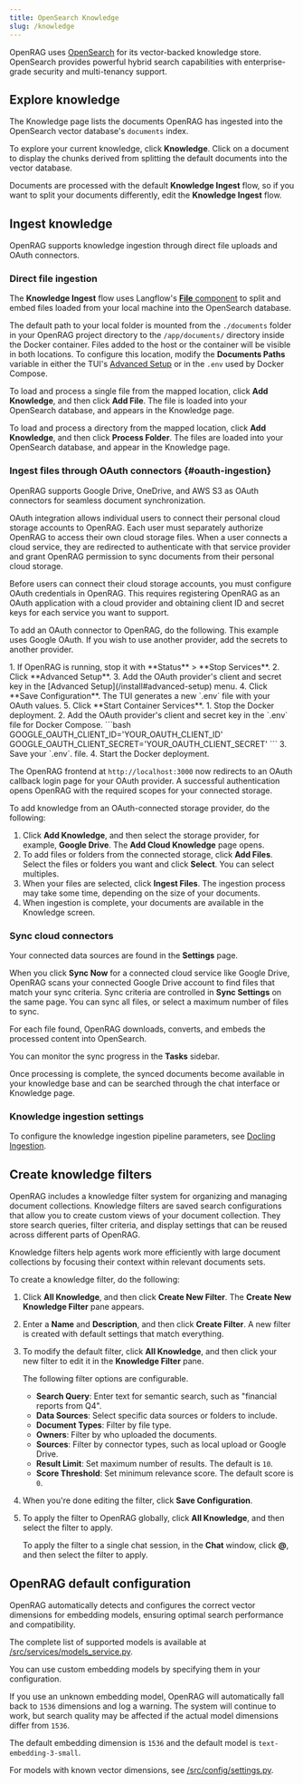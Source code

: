 ```yaml
---
title: OpenSearch Knowledge
slug: /knowledge
---
```



OpenRAG uses [OpenSearch](https://docs.opensearch.org/latest/) for its vector-backed knowledge store.
OpenSearch provides powerful hybrid search capabilities with enterprise-grade security and multi-tenancy support.

## Explore knowledge

The Knowledge page lists the documents OpenRAG has ingested into the OpenSearch vector database's `documents` index.

To explore your current knowledge, click <Icon name="Library" aria-hidden="true"/> **Knowledge**.
Click on a document to display the chunks derived from splitting the default documents into the vector database.

Documents are processed with the default **Knowledge Ingest** flow, so if you want to split your documents differently, edit the **Knowledge Ingest** flow.

<PartialModifyFlows />

## Ingest knowledge

OpenRAG supports knowledge ingestion through direct file uploads and OAuth connectors.

### Direct file ingestion

The **Knowledge Ingest** flow uses Langflow's [**File** component](https://docs.langflow.org/components-data#file) to split and embed files loaded from your local machine into the OpenSearch database.

The default path to your local folder is mounted from the `./documents` folder in your OpenRAG project directory to the `/app/documents/` directory inside the Docker container. Files added to the host or the container will be visible in both locations. To configure this location, modify the **Documents Paths** variable in either the TUI's [Advanced Setup](/install#advanced-setup) or in the `.env` used by Docker Compose.

To load and process a single file from the mapped location, click <Icon name="Plus" aria-hidden="true"/> **Add Knowledge**, and then click **Add File**.
The file is loaded into your OpenSearch database, and appears in the Knowledge page.

To load and process a directory from the mapped location, click <Icon name="Plus" aria-hidden="true"/> **Add Knowledge**, and then click **Process Folder**. 
The files are loaded into your OpenSearch database, and appear in the Knowledge page.

### Ingest files through OAuth connectors {#oauth-ingestion}

OpenRAG supports Google Drive, OneDrive, and AWS S3 as OAuth connectors for seamless document synchronization.

OAuth integration allows individual users to connect their personal cloud storage accounts to OpenRAG. Each user must separately authorize OpenRAG to access their own cloud storage files. When a user connects a cloud service, they are redirected to authenticate with that service provider and grant OpenRAG permission to sync documents from their personal cloud storage.

Before users can connect their cloud storage accounts, you must configure OAuth credentials in OpenRAG. This requires registering OpenRAG as an OAuth application with a cloud provider and obtaining client ID and secret keys for each service you want to support.

To add an OAuth connector to OpenRAG, do the following.
This example uses Google OAuth.
If you wish to use another provider, add the secrets to another provider.

<Tabs groupId="Installation type">
  <TabItem value="TUI" label="TUI" default>
   1. If OpenRAG is running, stop it with **Status** > **Stop Services**.
   2. Click **Advanced Setup**.
   3. Add the OAuth provider's client and secret key in the [Advanced Setup](/install#advanced-setup) menu.
   4. Click **Save Configuration**.
   The TUI generates a new `.env` file with your OAuth values.
   5. Click **Start Container Services**.
  </TabItem>
  <TabItem value=".env" label=".env">
   1. Stop the Docker deployment.
   2. Add the OAuth provider's client and secret key in the `.env` file for Docker Compose.
   ```bash    
   GOOGLE_OAUTH_CLIENT_ID='YOUR_OAUTH_CLIENT_ID'
   GOOGLE_OAUTH_CLIENT_SECRET='YOUR_OAUTH_CLIENT_SECRET'
   ```
   3. Save your `.env`. file.
   4. Start the Docker deployment.
  </TabItem>
</Tabs>

The OpenRAG frontend at `http://localhost:3000` now redirects to an OAuth callback login page for your OAuth provider.
A successful authentication opens OpenRAG with the required scopes for your connected storage.

To add knowledge from an OAuth-connected storage provider, do the following:

1. Click <Icon name="Plus" aria-hidden="true"/> **Add Knowledge**, and then select the storage provider, for example, **Google Drive**.
The **Add Cloud Knowledge** page opens.
2. To add files or folders from the connected storage, click <Icon name="Plus" aria-hidden="true"/> **Add Files**.
Select the files or folders you want and click **Select**.
You can select multiples.
3. When your files are selected, click **Ingest Files**.
The ingestion process may take some time, depending on the size of your documents.
4. When ingestion is complete, your documents are available in the Knowledge screen.

### Sync cloud connectors

Your connected data sources are found in the <Icon name="Settings2" aria-hidden="true"/> **Settings** page.

When you click **Sync Now** for a connected cloud service like Google Drive, OpenRAG scans your connected Google Drive account to find files that match your sync criteria. Sync criteria are controlled in **Sync Settings** on the same page. You can sync all files, or select a maximum number of files to sync.

For each file found, OpenRAG downloads, converts, and embeds the processed content into OpenSearch.

You can monitor the sync progress in the <Icon name="Bell" aria-hidden="true"/> **Tasks** sidebar.

Once processing is complete, the synced documents become available in your knowledge base and can be searched through the chat interface or Knowledge page.

### Knowledge ingestion settings

To configure the knowledge ingestion pipeline parameters, see [Docling Ingestion](/ingestion).

## Create knowledge filters

OpenRAG includes a knowledge filter system for organizing and managing document collections.
Knowledge filters are saved search configurations that allow you to create custom views of your document collection. They store search queries, filter criteria, and display settings that can be reused across different parts of OpenRAG.

Knowledge filters help agents work more efficiently with large document collections by focusing their context within relevant documents sets.

To create a knowledge filter, do the following:

1. Click <Icon name="Funnel" aria-hidden="true"/> **All Knowledge**, and then click <Icon name="Plus" aria-hidden="true"/> **Create New Filter**.
    The **Create New Knowledge Filter** pane appears.
2. Enter a **Name** and **Description**, and then click <Icon name="Save" aria-hidden="true"/> **Create Filter**.
A new filter is created with default settings that match everything.
3. To modify the default filter, click <Icon name="Funnel" aria-hidden="true"/> **All Knowledge**, and then click your new filter to edit it in the **Knowledge Filter** pane.

   The following filter options are configurable.
   
   * **Search Query**: Enter text for semantic search, such as "financial reports from Q4".
   * **Data Sources**: Select specific data sources or folders to include.
   * **Document Types**: Filter by file type.
   * **Owners**: Filter by who uploaded the documents.
   * **Sources**: Filter by connector types, such as local upload or Google Drive.
   * **Result Limit**: Set maximum number of results. The default is `10`.
   * **Score Threshold**: Set minimum relevance score. The default score is `0`.

4. When you're done editing the filter, click <Icon name="Save" aria-hidden="true"/> **Save Configuration**.

5. To apply the filter to OpenRAG globally, click <Icon name="Funnel" aria-hidden="true"/> **All Knowledge**, and then select the filter to apply.

    To apply the filter to a single chat session, in the <Icon name="MessageSquare" aria-hidden="true"/> **Chat** window, click **@**, and then select the filter to apply.

## OpenRAG default configuration

OpenRAG automatically detects and configures the correct vector dimensions for embedding models, ensuring optimal search performance and compatibility.

The complete list of supported models is available at [/src/services/models_service.py](https://github.com/langflow-ai/openrag/blob/main/src/services/models_service.py).

You can use custom embedding models by specifying them in your configuration.

If you use an unknown embedding model, OpenRAG will automatically fall back to `1536` dimensions and log a warning. The system will continue to work, but search quality may be affected if the actual model dimensions differ from `1536`.

The default embedding dimension is `1536` and the default model is `text-embedding-3-small`.

For models with known vector dimensions, see [/src/config/settings.py](https://github.com/langflow-ai/openrag/blob/main/src/config/settings.py).